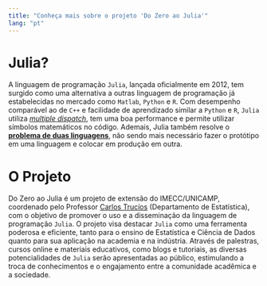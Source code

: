 ```yaml
---
title: "Conheça mais sobre o projeto 'Do Zero ao Julia'"
lang: "pt"
---
```



# Julia?
::: {.justify}
A linguagem de programação `Julia`, lançada oficialmente em 2012, tem surgido como uma alternativa a outras linguagem de programação já estabelecidas no mercado como `Matlab`, `Python` e `R`. Com desempenho comparável ao de `C++` e facilidade de aprendizado similar a `Python` e `R`,  `Julia` utiliza [*multiple dispatch*](https://juliahep.github.io/JuliaHEP-2023/julia-intro-multiple-dispatch.html), tem uma boa performance e permite utilizar símbolos matemáticos no código. Ademais, Julia também resolve o [**problema de duas linguagens**](https://www.youtube.com/watch?v=qGW0GT1rCvs), não sendo mais necessário fazer o protótipo em uma linguagem e colocar em produção em outra.
:::


# O Projeto

::: {.justify}
Do Zero ao Julia é um projeto de extensão do IMECC/UNICAMP, coordenado pelo Professor [Carlos Trucíos](https://ctruciosm.github.io/) (Departamento de Estatística), com o objetivo de promover o uso e a disseminação da linguagem de programação `Julia`. O projeto visa destacar `Julia` como uma ferramenta poderosa e eficiente, tanto para o ensino de Estatística e Ciência de Dados quanto para sua aplicação na academia e na indústria. Através de palestras, cursos online e materiais educativos, como blogs e tutoriais, as diversas potencialidades de `Julia` serão apresentadas ao público, estimulando a troca de conhecimentos e o engajamento entre a comunidade acadêmica e a sociedade.
:::




